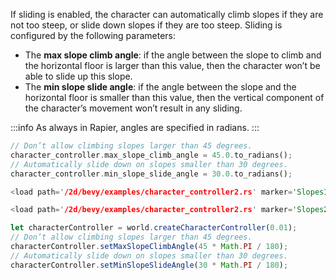 
If sliding is enabled, the character can automatically climb slopes if they are not too steep, or slide down slopes if
they are too steep. Sliding is configured by the following parameters:
- The **max slope climb angle**: if the angle between the slope to climb and the horizontal floor is larger than this
value, then the character won’t be able to slide up this slope.
- The **min slope slide angle**: if the angle between the slope and the horizontal floor is smaller than this value,
then the vertical component of the character’s movement won’t result in any sliding.

:::info
As always in Rapier, angles are specified in radians.
:::


<rapier>

```rust
// Don’t allow climbing slopes larger than 45 degrees.
character_controller.max_slope_climb_angle = 45.0.to_radians();
// Automatically slide down on slopes smaller than 30 degrees.
character_controller.min_slope_slide_angle = 30.0.to_radians();
```

</rapier>
<bevy>

```rust
<load path='/2d/bevy/examples/character_controller2.rs' marker='Slopes1' />
```
```rust
<load path='/2d/bevy/examples/character_controller2.rs' marker='Slopes2' />
```

</bevy>
<js>

```js
let characterController = world.createCharacterController(0.01);
// Don’t allow climbing slopes larger than 45 degrees.
characterController.setMaxSlopeClimbAngle(45 * Math.PI / 180);
// Automatically slide down on slopes smaller than 30 degrees.
characterController.setMinSlopeSlideAngle(30 * Math.PI / 180);
```

</js>